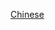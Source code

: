 {{Year by category
|m=2
|c=0
|d=1
|y=5
|cat=中國動力運動
|subcat=2015年中國體育
|parent=各年中國動力運動
|sortkey=動力運動
}}
{{Cat main|中國動力運動}}

[[Category:2015年動力運動|Chinese]]